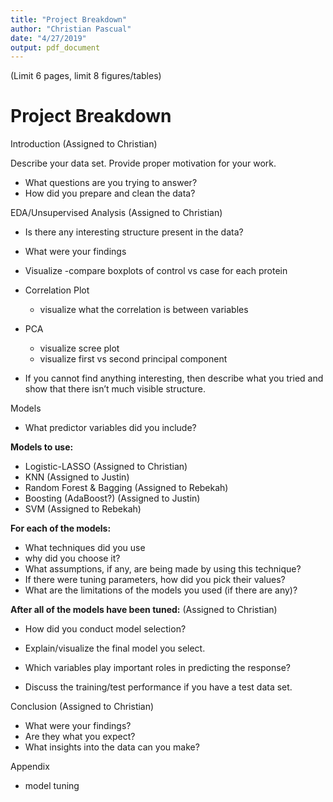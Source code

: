 ```yaml
---
title: "Project Breakdown"
author: "Christian Pascual"
date: "4/27/2019"
output: pdf_document
---
```


(Limit 6 pages, limit 8 figures/tables)

# Project Breakdown

Introduction (Assigned to Christian)

Describe your data set. Provide proper motivation for your work.

- What questions are you trying to answer?
- How did you prepare and clean the data?

EDA/Unsupervised Analysis (Assigned to Christian)

- Is there any interesting structure present in the data?
- What were your findings

- Visualize
  -compare boxplots of control vs case for each protein

- Correlation Plot
  - visualize what the correlation is between variables

- PCA
  - visualize scree plot
  - visualize first vs second principal component

* If you cannot find anything interesting, then describe what you tried and show that there isn’t much visible structure. 

Models

- What predictor variables did you include?

**Models to use:**

- Logistic-LASSO (Assigned to Christian)
- KNN (Assigned to Justin)
- Random Forest & Bagging (Assigned to Rebekah)
- Boosting (AdaBoost?) (Assigned to Justin)
- SVM (Assigned to Rebekah)

**For each of the models:**

- What techniques did you use
- why did you choose it? 
- What assumptions, if any, are being made by using this technique?
- If there were tuning parameters, how did you pick their values?
- What are the limitations of the models you used (if there are any)?

**After all of the models have been tuned:** (Assigned to Christian)

- How did you conduct model selection?
- Explain/visualize the final model you select.
- Which variables play important roles in predicting the response?

- Discuss the training/test performance if you have a test data set.

Conclusion (Assigned to Christian)

- What were your findings? 
- Are they what you expect? 
- What insights into the data can you make?

Appendix 

- model tuning 